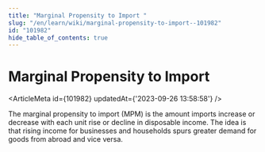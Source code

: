 ```yaml
---
title: "Marginal Propensity to Import "
slug: "/en/learn/wiki/marginal-propensity-to-import--101982"
id: "101982"
hide_table_of_contents: true
---
```



# Marginal Propensity to Import 

<ArticleMeta id={101982} updatedAt={'2023-09-26 13:58:58'} />
<div className='border-solid border-b border-t-0 my-4 border-[var(--ifm-color-gray-300)]' />

The marginal propensity to import (MPM) is the amount imports increase or decrease with each unit rise or decline in disposable income. The idea is that rising income for businesses and households spurs greater demand for goods from abroad and vice versa.
